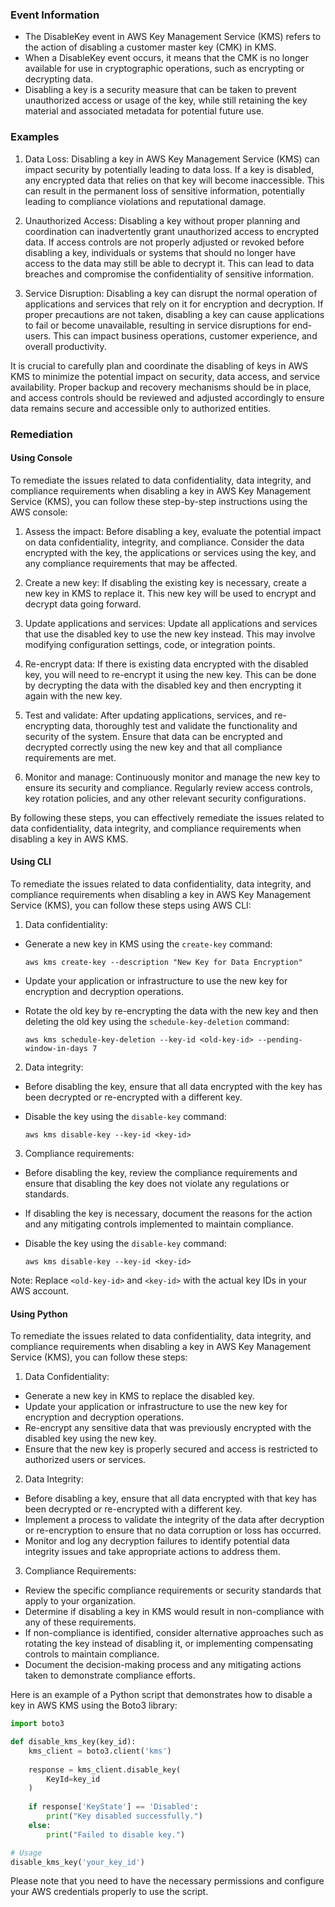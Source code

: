 
### Event Information

- The DisableKey event in AWS Key Management Service (KMS) refers to the action of disabling a customer master key (CMK) in KMS.
- When a DisableKey event occurs, it means that the CMK is no longer available for use in cryptographic operations, such as encrypting or decrypting data.
- Disabling a key is a security measure that can be taken to prevent unauthorized access or usage of the key, while still retaining the key material and associated metadata for potential future use.


### Examples

1. Data Loss: Disabling a key in AWS Key Management Service (KMS) can impact security by potentially leading to data loss. If a key is disabled, any encrypted data that relies on that key will become inaccessible. This can result in the permanent loss of sensitive information, potentially leading to compliance violations and reputational damage.

2. Unauthorized Access: Disabling a key without proper planning and coordination can inadvertently grant unauthorized access to encrypted data. If access controls are not properly adjusted or revoked before disabling a key, individuals or systems that should no longer have access to the data may still be able to decrypt it. This can lead to data breaches and compromise the confidentiality of sensitive information.

3. Service Disruption: Disabling a key can disrupt the normal operation of applications and services that rely on it for encryption and decryption. If proper precautions are not taken, disabling a key can cause applications to fail or become unavailable, resulting in service disruptions for end-users. This can impact business operations, customer experience, and overall productivity.

It is crucial to carefully plan and coordinate the disabling of keys in AWS KMS to minimize the potential impact on security, data access, and service availability. Proper backup and recovery mechanisms should be in place, and access controls should be reviewed and adjusted accordingly to ensure data remains secure and accessible only to authorized entities.

### Remediation

#### Using Console

To remediate the issues related to data confidentiality, data integrity, and compliance requirements when disabling a key in AWS Key Management Service (KMS), you can follow these step-by-step instructions using the AWS console:

1. Assess the impact: Before disabling a key, evaluate the potential impact on data confidentiality, integrity, and compliance. Consider the data encrypted with the key, the applications or services using the key, and any compliance requirements that may be affected.

2. Create a new key: If disabling the existing key is necessary, create a new key in KMS to replace it. This new key will be used to encrypt and decrypt data going forward.

3. Update applications and services: Update all applications and services that use the disabled key to use the new key instead. This may involve modifying configuration settings, code, or integration points.

4. Re-encrypt data: If there is existing data encrypted with the disabled key, you will need to re-encrypt it using the new key. This can be done by decrypting the data with the disabled key and then encrypting it again with the new key.

5. Test and validate: After updating applications, services, and re-encrypting data, thoroughly test and validate the functionality and security of the system. Ensure that data can be encrypted and decrypted correctly using the new key and that all compliance requirements are met.

6. Monitor and manage: Continuously monitor and manage the new key to ensure its security and compliance. Regularly review access controls, key rotation policies, and any other relevant security configurations.

By following these steps, you can effectively remediate the issues related to data confidentiality, data integrity, and compliance requirements when disabling a key in AWS KMS.

#### Using CLI

To remediate the issues related to data confidentiality, data integrity, and compliance requirements when disabling a key in AWS Key Management Service (KMS), you can follow these steps using AWS CLI:

1. Data confidentiality:
- Generate a new key in KMS using the `create-key` command:
  ```
  aws kms create-key --description "New Key for Data Encryption"
  ```

- Update your application or infrastructure to use the new key for encryption and decryption operations.

- Rotate the old key by re-encrypting the data with the new key and then deleting the old key using the `schedule-key-deletion` command:
  ```
  aws kms schedule-key-deletion --key-id <old-key-id> --pending-window-in-days 7
  ```

2. Data integrity:
- Before disabling the key, ensure that all data encrypted with the key has been decrypted or re-encrypted with a different key.

- Disable the key using the `disable-key` command:
  ```
  aws kms disable-key --key-id <key-id>
  ```

3. Compliance requirements:
- Before disabling the key, review the compliance requirements and ensure that disabling the key does not violate any regulations or standards.

- If disabling the key is necessary, document the reasons for the action and any mitigating controls implemented to maintain compliance.

- Disable the key using the `disable-key` command:
  ```
  aws kms disable-key --key-id <key-id>
  ```

Note: Replace `<old-key-id>` and `<key-id>` with the actual key IDs in your AWS account.

#### Using Python

To remediate the issues related to data confidentiality, data integrity, and compliance requirements when disabling a key in AWS Key Management Service (KMS), you can follow these steps:

1. Data Confidentiality:
- Generate a new key in KMS to replace the disabled key.
- Update your application or infrastructure to use the new key for encryption and decryption operations.
- Re-encrypt any sensitive data that was previously encrypted with the disabled key using the new key.
- Ensure that the new key is properly secured and access is restricted to authorized users or services.

2. Data Integrity:
- Before disabling a key, ensure that all data encrypted with that key has been decrypted or re-encrypted with a different key.
- Implement a process to validate the integrity of the data after decryption or re-encryption to ensure that no data corruption or loss has occurred.
- Monitor and log any decryption failures to identify potential data integrity issues and take appropriate actions to address them.

3. Compliance Requirements:
- Review the specific compliance requirements or security standards that apply to your organization.
- Determine if disabling a key in KMS would result in non-compliance with any of these requirements.
- If non-compliance is identified, consider alternative approaches such as rotating the key instead of disabling it, or implementing compensating controls to maintain compliance.
- Document the decision-making process and any mitigating actions taken to demonstrate compliance efforts.

Here is an example of a Python script that demonstrates how to disable a key in AWS KMS using the Boto3 library:

```python
import boto3

def disable_kms_key(key_id):
    kms_client = boto3.client('kms')
    
    response = kms_client.disable_key(
        KeyId=key_id
    )
    
    if response['KeyState'] == 'Disabled':
        print("Key disabled successfully.")
    else:
        print("Failed to disable key.")

# Usage
disable_kms_key('your_key_id')
```

Please note that you need to have the necessary permissions and configure your AWS credentials properly to use the script.

